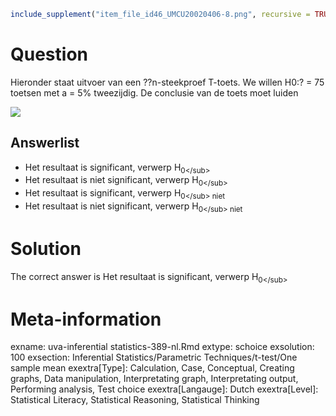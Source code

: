 ```{r, echo = FALSE, results = "hide"}
include_supplement("item_file_id46_UMCU20020406-8.png", recursive = TRUE)
```
Question
========

Hieronder staat uitvoer van een ??n-steekproef T-toets. We willen H0:? = 75 toetsen met a = 5% tweezijdig. De conclusie van de toets moet luiden 



 ![](item_file_id46_UMCU20020406-8.png) 

Answerlist
----------
* Het resultaat is significant, verwerp H<sub>0<\/sub>
* Het resultaat is niet significant, verwerp H<sub>0<\/sub>
* Het resultaat is significant, verwerp H<sub>0<\/sub> niet
* Het resultaat is niet significant, verwerp H<sub>0<\/sub> niet

Solution
========

The correct answer is  Het resultaat is significant, verwerp H<sub>0<\/sub> 

Meta-information
================
exname: uva-inferential statistics-389-nl.Rmd 
extype: schoice 
exsolution: 100 
exsection: Inferential Statistics/Parametric Techniques/t-test/One sample mean
exextra[Type]: Calculation, Case, Conceptual, Creating graphs, Data manipulation, Interpretating graph, Interpretating output, Performing analysis, Test choice 
exextra[Langauge]: Dutch 
exextra[Level]: Statistical Literacy, Statistical Reasoning, Statistical Thinking 
